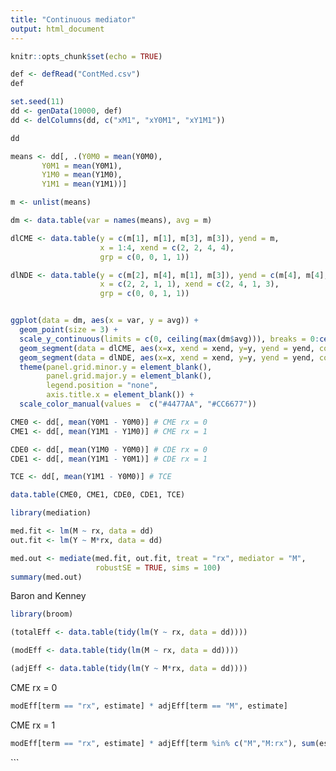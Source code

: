 ```yaml
---
title: "Continuous mediator"
output: html_document
---
```


```r
knitr::opts_chunk$set(echo = TRUE)
```

```r
def <- defRead("ContMed.csv")
def
```

```r
set.seed(11)
dd <- genData(10000, def)
dd <- delColumns(dd, c("xM1", "xY0M1", "xY1M1"))

dd
```

```r
means <- dd[, .(Y0M0 = mean(Y0M0),
       Y0M1 = mean(Y0M1),
       Y1M0 = mean(Y1M0),
       Y1M1 = mean(Y1M1))]

m <- unlist(means)

dm <- data.table(var = names(means), avg = m)

dlCME <- data.table(y = c(m[1], m[1], m[3], m[3]), yend = m,
                    x = 1:4, xend = c(2, 2, 4, 4),
                    grp = c(0, 0, 1, 1))

dlNDE <- data.table(y = c(m[2], m[4], m[1], m[3]), yend = c(m[4], m[4], m[3], m[3]),
                    x = c(2, 2, 1, 1), xend = c(2, 4, 1, 3), 
                    grp = c(0, 0, 1, 1))


ggplot(data = dm, aes(x = var, y = avg)) +
  geom_point(size = 3) +
  scale_y_continuous(limits = c(0, ceiling(max(dm$avg))), breaks = 0:ceiling(max(dm$avg))) +
  geom_segment(data = dlCME, aes(x=x, xend = xend, y=y, yend = yend, color = factor(grp)), size = .8) +
  geom_segment(data = dlNDE, aes(x=x, xend = xend, y=y, yend = yend, color = factor(grp)), lty = 2) +
  theme(panel.grid.minor.y = element_blank(),
        panel.grid.major.y = element_blank(),
        legend.position = "none",
        axis.title.x = element_blank()) +
  scale_color_manual(values =  c("#4477AA", "#CC6677"))

```

```r
CME0 <- dd[, mean(Y0M1 - Y0M0)] # CME rx = 0
CME1 <- dd[, mean(Y1M1 - Y1M0)] # CME rx = 1

CDE0 <- dd[, mean(Y1M0 - Y0M0)] # CDE rx = 0
CDE1 <- dd[, mean(Y1M1 - Y0M1)] # CDE rx = 1

TCE <- dd[, mean(Y1M1 - Y0M0)] # TCE

data.table(CME0, CME1, CDE0, CDE1, TCE)
```

```r
library(mediation)

med.fit <- lm(M ~ rx, data = dd)
out.fit <- lm(Y ~ M*rx, data = dd)

med.out <- mediate(med.fit, out.fit, treat = "rx", mediator = "M",
                   robustSE = TRUE, sims = 100)
summary(med.out)
```

Baron and Kenney

```r
library(broom)

(totalEff <- data.table(tidy(lm(Y ~ rx, data = dd))))
```

```r
(modEff <- data.table(tidy(lm(M ~ rx, data = dd))))
```

```r
(adjEff <- data.table(tidy(lm(Y ~ M*rx, data = dd))))
```

CME rx = 0

```r
modEff[term == "rx", estimate] * adjEff[term == "M", estimate]
```

CME rx = 1

```r
modEff[term == "rx", estimate] * adjEff[term %in% c("M","M:rx"), sum(estimate)]
```

```